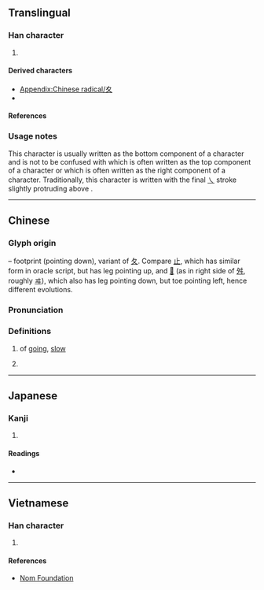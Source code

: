 {{also|夂|攵}}
{{character info}}
{{character info|⼢}}
==Translingual==
{{stroke order|type=animate}}

===Han character===
{{Han char|rn=35|rad=夊|as=00|sn=3|four=|canj=HE,XXHE|ids=⿻𠂊㇏}}

# {{mul-kangxi radical-def}}

====Derived characters====
* [[Appendix:Chinese radical/夊]]
* {{l|mul|[[䒘]], [[麦]], [[畟]], [[愛]], [[慶]], [[憂]], [[囱]], [[後]]}} <!-- Characters containing 夊 but listed under a different radical -->

====References====
{{Han ref|kx=0245.010|dkj=05708|dj=0485.180|hdz=20867.160|uh=590A}}

===Usage notes===
This character is usually written as the bottom component of a character and is not to be confused with {{l|mul|夂}} which is often written as the top component of a character or {{l|mul|攵}} which is often written as the right component of a character. Traditionally, this character is written with the final [[㇏]] stroke slightly protruding above {{l|mul|ク}}.

----

==Chinese==
{{zh-forms}}

===Glyph origin===
{{Han etym}}
{{liushu|p}} – footprint (pointing down), variant of [[夂]]. Compare [[止]], which has similar form in oracle script, but has leg pointing up, and [[𡕒]] (as in right side of [[舛]], roughly [[ヰ]]), which also has leg pointing down, but toe pointing left, hence different evolutions.

===Pronunciation===
{{zh-pron
|m=suī
|c=seoi1
|h=pfs=soi, sui
|mn=sui
|w=
|mc=2+1
|oc=2+1
|ma=|ma2=
|cat=v
}}

===Definitions===
{{zh-hanzi}}

# {{zh-hg}} of [[going]], [[slow]]
# {{zh-alt-form|綏|tr=-}}

----

==Japanese==

===Kanji===
{{ja-kanji|grade=9|rs=夊00}}

# {{rfdef|ja|sort=夊00}}

====Readings====
* {{ja-readings|on=[[すい]] (sui)|kun=[[すいにょう]] (suinyō)}}

----

==Vietnamese==

===Han character===
{{vi-readings|reading=truy|rs=夊00}}

# {{rfdef|vi|sort=夊00}}

====References====
* [http://nomfoundation.org/common/nom_details.php?codepoint=590a Nom Foundation]

[[Category:CJKV radicals| ]]